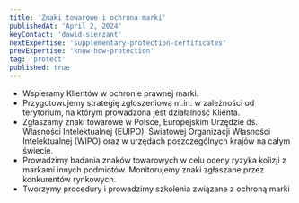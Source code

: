 ```yaml
---
title: 'Znaki towarowe i ochrona marki'
publishedAt: 'April 2, 2024'
keyContact: 'dawid-sierzant'
nextExpertise: 'supplementary-protection-certificates'
prevExpertise: 'know-how-protection'
tag: 'protect'
published: true
---
```


- Wspieramy Klientów w ochronie prawnej marki.
- Przygotowujemy strategię zgłoszeniową m.in. w zależności od terytorium, na którym prowadzona jest działalność Klienta.
- Zgłaszamy znaki towarowe w Polsce, Europejskim Urzędzie ds. Własności Intelektualnej (EUIPO), Światowej Organizacji Własności Intelektualnej (WIPO) oraz w urzędach poszczególnych krajów na całym świecie.
- Prowadzimy badania znaków towarowych w celu oceny ryzyka kolizji z markami innych podmiotów. Monitorujemy znaki zgłaszane przez konkurentów rynkowych.
- Tworzymy procedury i prowadzimy szkolenia związane z ochroną marki